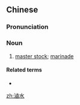 ==Chinese==
{{zh-forms|s=卤水|t2=鹵水}}

===Pronunciation===
{{zh-pron
|m=lǔshuǐ
|c=lou5 seoi2
|cat=n
}}

===Noun===
{{zh-noun}}

# [[master stock]]; [[marinade]]
#: {{zh-x|滷水 蛋{daan6-2}|'''marinated''' egg|C}}

====Related terms====
* {{zh-l|滷味}}

[[zh:滷水]]